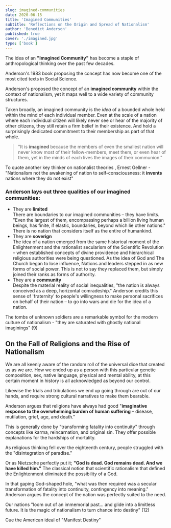 ```yaml
---
slug: imagined-communities
date: 2020-06-15
title: 'Imagined Communities'
subtitle: 'Reflections on the Origin and Spread of Nationalism'
author: 'Benedict Anderson'
published: true
cover: './imagined.jpg'
type: ['book']
---
```


The idea of an **"Imagined Community"** has become a staple of anthropological thinking over the past few decades.

Anderson's 1983 book proposing the concept has now become one of the most cited texts in Social Science. 

Anderson's proposed the concept of an **imagined community** within the context of nationalism, yet it maps well to a wide variety of community structures.

Taken broadly, an imagined community is the _idea_ of a bounded whole held within the mind of each individual member. Even at the scale of a nation where each individual citizen will likely never see or hear of the majority of other citizens, they still retain a firm belief in their existence. And hold a surprisingly dedicated commitment to their membership as part of that whole. 

> "It is __imagined__ because the members of even the smallest nation will never know most of their fellow-members, meet them, or even hear of them, yet in the minds of each lives the images of their communion."

To quote another key thinker on nationalist theories , Ernest Gellner - "Nationalism not the awakening of nation to self-consciousness: it __invents__ nations where they do not exist"

### Anderson lays out three qualities of our imagined communities:

<ul>

<li>They are <b>limited</b> <br /> 
There are boundaries to our imagined communities – they have limits. "Even the largest of them, encompassing perhaps a billion living human beings, has finite, if elastic, boundaries, beyond which lie other nations." There is no nation that considers itself as the entire of humankind.</li>

<li>They are <b>soverign</b><br />
The idea of a nation emerged from the same historical moment of the Enlightenment and the rationalist secularism of the Scientific Revolution – when established concepts of divine providence and hierarchical religious authorities were being questioned. As the idea of God and The Church began to lose influence, Nations and leaders stepped in as new forms of social power. This is not to say they replaced them, but simply joined their ranks as forms of authority.</li>

<li>They are a <b>community</b><br />
Despite the material reality of social inequalities, "the nation is always conceived as a deep, horizontal comradeship." Anderson credits this sense of 'fraternity' to people's willingness to make personal sacrifices on behalf of their nation – to go into wars and die for the idea of a nation.</li>

</ul>

The tombs of unknown soldiers are a remarkable symbol for the modern culture of nationalism - "they are saturated with ghostly national imaginings" (9)

## On the Fall of Religions and the Rise of Nationalism

We are all keenly aware of the random roll of the universal dice that created us as we are. How we ended up as a person with this particular genetic composition, sex, native language, physical and mental ability, at this certain moment in history is all acknowledged as beyond our control.

Likewise the trials and tribulations we end up going through are out of our hands, and require strong cultural narratives to make them bearable.

Anderson argues that religions have always had good "**imaginative response to the overwhelming burden of human suffering** – disease, mutilation, grief, age, and death."

This is generally done by "transforming fatality into continuity" through concepts like karma, reincarnation, and original sin. They offer possible explanations for the hardships of mortality.

As religious thinking fell over the eighteenth century, people struggled with the "disintegration of paradise."

Or as Nietzsche perfectly put it; **"God is dead. God remains dead. And we have killed him."**
The classical notion that scientific rationalism that defined the Enlightenment eliminated the possibility of a God.
    
In that gaping God-shaped hole, "what was then required was a secular transformation of fatality into continuity, contingency into meaning." Anderson argues the concept of the nation was perfectly suited to the need.

<p>Our nations "loom out of an immemorial past... and glide into a limitless future. It is the magic of nationalism to turn chance into destiny" (12)</p>

<p>Cue the American ideal of  "Manifest Destiny"</p>

